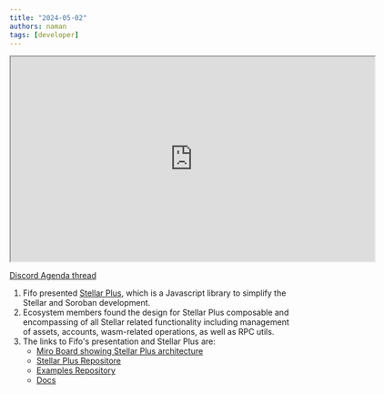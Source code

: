 ```yaml
---
title: "2024-05-02"
authors: naman
tags: [developer]
---
```


<iframe
  src="https://drive.google.com/file/d/1-XWdGA3vMqoMI6DqBDtjKR_DTeOImpbZ/preview"
  width="640"
  height="360"
  allow="autoplay"
></iframe>

[Discord Agenda thread](https://discord.com/channels/897514728459468821/1234887262530048010/1234887262530048010)

1. Fifo presented [Stellar Plus](https://docs.cheesecakelabs.com/stellar-plus), which is a Javascript library to simplify the Stellar and Soroban development.
2. Ecosystem members found the design for Stellar Plus composable and encompassing of all Stellar related functionality including management of assets, accounts, wasm-related operations, as well as RPC utils.
3. The links to Fifo's presentation and Stellar Plus are:
   - [Miro Board showing Stellar Plus architecture](https://miro.com/app/board/uXjVKMDkMPI=/?share_link_id=643609701897)
   - [Stellar Plus Repositore](https://discord.com/channels/897514728459468821/1234887262530048010/1235699608274079865)
   - [Examples Repository](https://github.com/fazzatti/stellar-plus-examples)
   - [Docs](https://docs.cheesecakelabs.com/stellar-plus)
